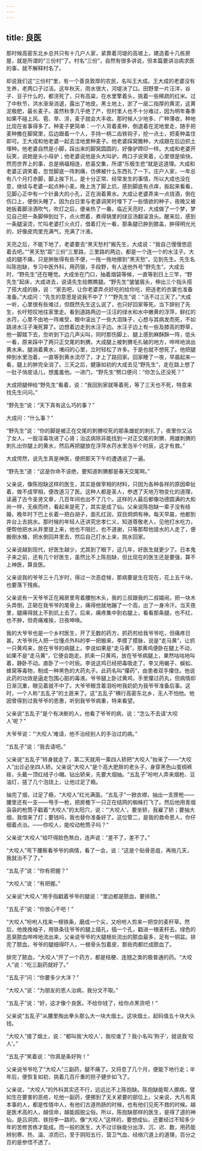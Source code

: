 ```yaml
---
---
---
```

title: 良医
---




那时候高密东北乡总共只有十几户人家，紧靠着河堤的高坡上，建造着十几栋房屋，就是所谓的“三份村”了。村名“三份”，自然有很多讲说，但本篇要讲治病求医的事，就不解释村名了。

却说我们这“三份村”里，有一个善良敦厚的农民，名叫王大成。王大成的老婆没有生养，老两口子过活。这年秋天，雨水很大，河堤决了口。田野里一片汪洋，谷子、豆子什么的，都涝死了，只有高粱，在水里擎着头，挑着一些稀疏的红米。过了中秋节，洪水渐渐消退，露出了地皮。黑土地上，淤了一层二指厚的黄泥，这黄泥极肥，最长麦子。虽然秋季几乎绝了产，但村里人也不十分难过，因为明年春季如果不碰上风、雹、旱、涝，麦子就会大丰收。那时候人少地多、广种薄收，种地比现在省事得多了。种麦子更简单：一个人背着麦种，倒退着在泥地里走，随手把麦种撒在脚窝里，后边跟着一个人，手持一柄二齿铁钩子，挖一点土，把麦种盖住即可。王大成和他老婆一起去洼地里种麦子。他老婆踩窝撒种，大成跟在后边抓土埋种。他老婆自然是小脚，踩出来的脚窝圆圆的，好像驴蹄印一样。大成和老婆开玩笑，说她是头小母驴；他老婆说他是头大叫驴。两口子说笑着，心里很是愉快。然而世界上的事，总是祸福相连，悲喜交集，所谓“乐极生悲”就是这道理。大成和老婆正调笑着，忽觉脚底一阵刺痛，仿佛被什么东西扎了一下。庄户人家，一年总有八个月打赤脚，脚上挨下扎，是十分正常、经常发生的事情，所以大成也没在意，继续与老婆一起点种小麦。晚上洗了脚上炕，感到脚底有点痒，扳起来看看，见脚心正中有一个针鼻大的小孔，正在淌着黄水。大成让老婆弄来一点烧酒，倒在伤口上，便倒头睡了。因为白日里与老婆调笑时埋下了一些情欲的种子，夜晚又被她扳着脚涂酒吹气，吹灯之后，便亲热了一番。临近天亮时，大成做了一个梦，梦见自己把一条脚伸到灶下，点火燃着，煮得锅里的绿豆汤翻滚浪头。醒来后，感到一条腿滚烫，忙叫老婆打火点灯，借着灯光一看，那条腿已肿到膝盖，肿得明光光的，好像皮肉里充满气，充满了汁液。

天亮之后，不能下地了，老婆要去“黑天愁村”搬先生，大成说：“我自己慢慢悠逛着去吧。”“黑天愁”距“三份”三里路，三里路的两边，都是一个连一个的水洼子。大成的腿不痛，只是肿胀得有些不便，一拖一拖地挪到“黑天愁”，见到先生。先生名叫陈抱缺，专习中医外科，用药狠，手段野，有人送他外号“野先生”。大成去时，“野先生”还在睡觉。大成坐在门口，抽着烟袋等候，一直等到日上三竿，“野先生”起床，大成进去，说请先生给瞧瞧腿。“野先生”皱皱眉头，伸出三个指头搭了搭大成的脉，说：“家去吧，让你老婆弄点好吃的给你吃，把送老的衣裳也准备准备。”大成问：“先生的意思是说我不中了？”“野先生”说：“活不过三天了。”大成一听，心里很有些难过，但既然先生这么说了，也只好回家等死。当下辞别了先生，长吁短叹地往家里走。看到道路两边一汪汪的绿水和水中嫩黄的浮萍，鲜红的水荇，心里不由地一阵难受，眼中滚出了一些大泪珠子，心想与其病发而死，不如跳进水汪子淹死算了。边想着边走到水汪子边。水汪子边上有一些及膝高的野草，他一脚踏下去，忽听到下边几声尖叫，同时那伤脚上、腿上感到麻酥酥一阵，低头一看，原来踩中了两只正交尾的刺猬。大成腿上被刺猬毛扎破的地方，哗哗地淌出黄水来。腿淌着黄水，堵闷的心里，立时轻松了许多。于是也就不想死了。他把腿伸到水里泡着，一直等到黄水流尽了，才上了路回家。回家睡了一夜，早晨起来一看，腿上的肿完全消了。三天之后，健康如初的大成去见“野先生”，走在路上想了一肚子俏皮话儿，想羞羞他。一进门，“野先生”劈口便问：“你怎么还没死？”

大成把腿伸给“野先生”看着，说：“我回到家就等着死，等了三天也不死，特意来找先生问问。”

“野先生”说：“天下真有这么巧的事？”

大成问：“什么事？”

“野先生”说：“你的脚是被正在交尾的刺猬咬死的那条雄蛇的刺扎了，夜里你又沾了女人，一股淫毒攻进了心肾；治这病除非能找到一对正交尾的刺猬，用雄刺猬的刺扎出你腿上的黄水，然后再把腿放在浮萍水荇水里泡半个时辰，这才有救。”

大成愕然，说先生真是神医，便把那天下午的遭遇说了一遍。

“野先生”道：“这是你命不该绝，要知道刺猬都是春天交尾啊。”

父亲说，像陈抱缺这样的医生，其实是做宰相的材料，只因为各种各样的原因牵扯着，做不成宰相，便改道习了医。这种人都是圣人，参透了天地万物变化的道理，读遍了古今圣贤文章，几百年间也出不了几个。这样的人最后都像功德圆满的大和尚一样，无疾而终，看起来是死了，其实是成了仙。父亲说陈抱缺一辈子没有结婚，晚年时下巴上长着一把白胡子，面孔红润，双目炯炯有神。每天早晨，他都到井台上去挑水。那时候的年轻人还讲究忠孝仁义，知道尊敬老人，见他打水吃力，便帮他把水从井里提上来，他也不阻拦，也不道谢，只等那帮他提水的人走了，便搬倒水桶，把水倒回井里去，然后自己打水上来，挑水回家。

父亲说越到现代，好医生越少，尤其到了眼下，这几年，好医生就更少了。日本鬼子来之前，还有几个好医生，虽然比不上陈抱缺，但比现在的医生还是要强，算不上神医，算良医。

父亲说我的爷爷三十几岁时，得过一次恶症候，那病要是生在现在，花上五千块，也要落下残疾。

父亲说有一天爷爷正在厢房里弯着腰刨木头，我的三叔跟我的二叔嬉闹，把一块木头弄倒，正砸在我爷爷的尾骨上，痛得他就地蹦了一个高，出了一身冷汗。当天夜里，腿痛得就上不到炕上去了。后来，痛疼集中到右腿上，看看那条腿，也不红，也不肿，但奇痛难挨，日夜呻唤。

我的大爷爷也是一个乡村医生，开了无数的药方，抓药煎给我爷爷吃，但痛疼日甚。大爷爷托人把一位懂点外科的李一把搬来，李摸了摸脉，说是“走马黄”，让抓一只黄鸡来，放在爷爷的病腿上。李说如果是“走马黄”，那黄鸡便卧在腿上不动，如果不是“走马黄”，它便会跑走。抓来一只黄鸡，放在爷爷病腿上，果然咕咕地叫着，静卧不动。直卧了一个时辰。李说这鸡已经把毒吸走了。李又用蝎子、蜈蚣、蜂窝等毒物，制成一种黑色的大药丸子。此药名叫“攥药”，由患者双手攥住。他说此药的功效是逼走包围心脏的毒液。爷爷腿上卧过黄鸡，手里攥过药丸，但病情却日渐沉重，眼见着就不中了。大爷爷眼含着泪吩咐我奶奶为我爷爷准备后事。这时，一个人称“五乱子”的土匪来了。这“五乱子”横行高密东北乡，无人不怕他。他因曾得到过我爷爷的恩惠，听到我爷爷病重，特来看望。

父亲说“五乱子”是个有决断的人，他看了爷爷的病，说：“怎么不去请‘大咬人’呢？”

大爷爷说：“‘大咬人’难请，他不治经别人的手治过的病。”

“五乱子”说：“我去请吧。”

父亲说“五乱子”转身就走了，第二天就用一乘四人轿把“大咬人”抬来了——“大咬人”出诊必坐四人轿。父亲说“大咬人”是个高大肥胖的老头子，身穿黑色山茧绸裤褂，头戴一顶红绒子小帽。钻出轿来，先要大烟抽。“五乱子”吩咐人弄来烟枪、豆油灯，搓了几个泡烧上，让他过足了瘾。

抽完了烟，过足了瘾，“大咬人”红光满面。“五乱子”一掀衣襟，抽出一支匣枪——腰里还有一支——甩手一枪，把房檐下一只正在结网的蜘蛛打飞了。然后他用青烟袅袅的枪筒子戳着“大咬人”的太阳穴，说：“‘大咬人’，要坐轿，我雇了轿；要抽大烟，我借来了灯；要钱吗，我也替你准备好了。这位管二，是我的救命恩人，你仔细着点治。——你咬人，能咬动枪筒子吗？”

父亲说“大咬人”给吓得脸色煞白，连声说：“差不了，差不了。”

“大咬人”弯下腰察看爷爷的病情，看了一会，说：“这是个贴骨恶疽，再拖几天，我就治不了了。”

“五乱子”说：“你有把握？”

“大咬人”说：“有把握。”

父亲说“大咬人”用手指戳着爷爷的腿说：“里边都是脓血，要排脓。”

“五乱子”说：“你放心干吧！”

“大咬人”吩咐人找来一根铁条，磨成一个尖，又吩咐人剪来一把空的麦秆草。然后，他挽挽袖子，用铁条往爷爷的腿上插孔，插一个孔，戳进一根麦秆去。绿色的恶臭脓血哗哗地流出来，父亲说爷爷的大腿根处流出的脓血最多，足有一铜盆。排完了脓血，爷爷的腿细得吓人，一根骨头包着皮，那些肉都烂成脓血了。

排完了脓血，“大咬人”开了一个药方，都是桔梗、连翘之类的极普通的药。“大咬人”说：“吃三副药就好了。”

“五乱子”问：“你要多少大洋？”

“大咬人”说：“为朋友的恩人治病，我分文不取。”

“五乱子”说：“好，这才像个良医。不给你钱了，给你点黑货吧！”

父亲说“五乱子”从腰里掏出拳头那么大一块大烟土。这块烟土，起码值五十块大头钱。

“大咬人”接了烟土，说：“都叫我‘大咬人’，我咬谁了？我小名叫‘狗子’，就说我‘咬人’。”

“五乱子”笑着说：“你真是条好狗！”

父亲说爷爷吃了“大咬人”三副药，腿不痛了。又将息了几个月，便能下地行走；半年后，便恢复如初，挑着几百斤重的担子健步如飞了。

父亲说，“大咬人”的外科其实还不行，远远比不上陈抱缺。陈抱缺能帮人挪病，譬如生在要害的恶疮，吃他一副药，便挪到了无关紧要的部位上。父亲说，大凡有真本事的人，都是性情中人，有他们古道热肠的时候，也有他们见死不救的时候。越是医术高的人，越信命，越能超脱尘俗。所以，陈抱缺那样的医生，是得了道的神仙，是吕洞宾、铁拐李一路的。像“大咬人”这样的，要想成仙，还要经过不知多少年的苦修苦练才能成。而一般的医生，大不过诊脉能分出浮、沉、迟、数，用药能辨别寒、热、温、凉而已，至于阴阳五行，营卫气血、经络穴道上的道理，百分之百的是参悟不透了。